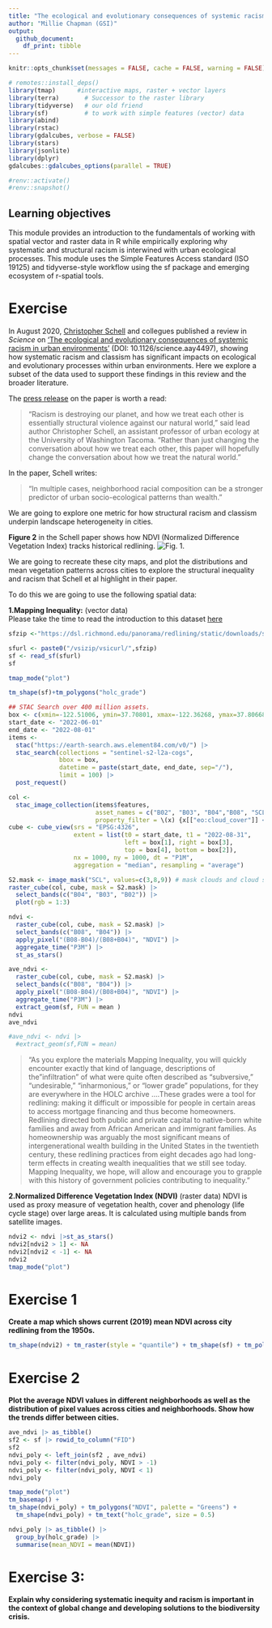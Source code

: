 ```yaml
---
title: "The ecological and evolutionary consequences of systemic racism"
author: "Millie Chapman (GSI)"
output: 
  github_document:
    df_print: tibble
---
```



```r
knitr::opts_chunk$set(messages = FALSE, cache = FALSE, warning = FALSE)

# remotes::install_deps()
library(tmap)      #interactive maps, raster + vector layers
library(terra)       # Successor to the raster library
library(tidyverse)   # our old friend
library(sf)          # to work with simple features (vector) data
library(abind)
library(rstac)
library(gdalcubes, verbose = FALSE)
library(stars)
library(jsonlite)
library(dplyr)
gdalcubes::gdalcubes_options(parallel = TRUE)
```

```r
#renv::activate()
#renv::snapshot()
```

## Learning objectives
This module provides an introduction to the fundamentals of working with spatial vector and raster data in R while empirically exploring why systematic and structural racism is interwined with urban ecological processes. This module uses the Simple Features Access standard (ISO 19125) and tidyverse-style workflow using the sf package and emerging ecosystem of r-spatial tools.

# Exercise 
In August 2020, [Christopher Schell](http://directory.tacoma.uw.edu/employee/cjschell) and collegues published a review in *Science* on ['The ecological and evolutionary consequences of systemic racism in urban environments'](https://science.sciencemag.org/content/early/2020/08/12/science.aay4497) (DOI: 10.1126/science.aay4497), showing how systematic racism and classism  has significant impacts on ecological and evolutionary processes within urban environments. Here we explore a subset of the data used to support these findings in this review and the broader literature.

The [press release](https://www.washington.edu/news/2020/08/13/systemic-racism-has-consequences-for-all-life-in-cities/) on the paper is worth a read:

> “Racism is destroying our planet, and how we treat each other is essentially structural violence against our natural world,” said lead author Christopher Schell, an assistant professor of urban ecology at the University of Washington Tacoma. “Rather than just changing the conversation about how we treat each other, this paper will hopefully change the conversation about how we treat the natural world.”

In the paper, Schell writes: 

 > "In multiple cases, neighborhood racial composition can be a stronger predictor of urban socio-ecological patterns than wealth."

We are going to explore one metric for how structural racism and classism underpin landscape heterogeneity in cities.

**Figure 2** in the Schell paper shows how NDVI (Normalized Difference Vegetation Index) tracks historical redlining.
![Fig. 1.](figures/fig2.png)

We are going to recreate these city maps, and plot the distributions and mean vegetation patterns across cities to explore the structural inequality and racism that Schell et al highlight in their paper.


To do this we are going to use the following spatial data:  

**1.Mapping Inequality:** (vector data)  
Please take the time to read the introduction to this dataset [here](https://dsl.richmond.edu/panorama/redlining/#loc=3/41.245/-105.469&text=intro)

```r
sfzip <-"https://dsl.richmond.edu/panorama/redlining/static/downloads/shapefiles/CASanFrancisco1937.zip"

sfurl <- paste0("/vsizip/vsicurl/",sfzip)
sf <- read_sf(sfurl)
sf
```

```r
tmap_mode("plot")
```


```r
tm_shape(sf)+tm_polygons("holc_grade")
```


```r
## STAC Search over 400 million assets.
box <- c(xmin=-122.51006, ymin=37.70801, xmax=-122.36268, ymax=37.80668) 
start_date <- "2022-06-01"
end_date <- "2022-08-01"
items <- 
  stac("https://earth-search.aws.element84.com/v0/") |>
  stac_search(collections = "sentinel-s2-l2a-cogs",
              bbox = box,
              datetime = paste(start_date, end_date, sep="/"),
              limit = 100) |>
  post_request() 
```

```r
col <-
  stac_image_collection(items$features,
                        asset_names = c("B02", "B03", "B04","B08", "SCL"),
                        property_filter = \(x) {x[["eo:cloud_cover"]] < 20})
cube <- cube_view(srs = "EPSG:4326",  
                  extent = list(t0 = start_date, t1 = "2022-08-31",
                                left = box[1], right = box[3],
                                top = box[4], bottom = box[2]),
                  nx = 1000, ny = 1000, dt = "P1M",
                  aggregation = "median", resampling = "average")
```

```r
S2.mask <- image_mask("SCL", values=c(3,8,9)) # mask clouds and cloud shadows
raster_cube(col, cube, mask = S2.mask) |>
  select_bands(c("B04", "B03", "B02")) |>
  plot(rgb = 1:3)
```

```r
ndvi <- 
  raster_cube(col, cube, mask = S2.mask) |>
  select_bands(c("B08", "B04")) |>
  apply_pixel("(B08-B04)/(B08+B04)", "NDVI") |>
  aggregate_time("P3M") |>
  st_as_stars()
```

```r
ave_ndvi <-
  raster_cube(col, cube, mask = S2.mask) |>
  select_bands(c("B08", "B04")) |>
  apply_pixel("(B08-B04)/(B08+B04)", "NDVI") |>
  aggregate_time("P3M") |>
  extract_geom(sf, FUN = mean )
ndvi
ave_ndvi
```

```r
#ave_ndvi <- ndvi |>
  #extract_geom(sf,FUN = mean)
```


> "As you explore the materials Mapping Inequality, you will quickly encounter exactly that kind of language, descriptions of the "infiltration" of what were quite often described as "subversive," "undesirable," "inharmonious," or "lower grade" populations, for they are everywhere in the HOLC archive ....These grades were a tool for redlining: making it difficult or impossible for people in certain areas to access mortgage financing and thus become homeowners. Redlining directed both public and private capital to native-born white families and away from African American and immigrant families. As homeownership was arguably the most significant means of intergenerational wealth building in the United States in the twentieth century, these redlining practices from eight decades ago had long-term effects in creating wealth inequalities that we still see today. Mapping Inequality, we hope, will allow and encourage you to grapple with this history of government policies contributing to inequality."

**2.Normalized Difference Vegetation Index (NDVI)** (raster data)
NDVI is used as proxy measure of vegetation health, cover and phenology (life cycle stage) over large areas. It is calculated using multiple bands from satellite images.

```r
ndvi2 <- ndvi |>st_as_stars()
ndvi2[ndvi2 > 1] <- NA
ndvi2[ndvi2 < -1] <- NA
ndvi2
tmap_mode("plot")
```


# Exercise 1
**Create a map which shows current (2019) mean NDVI across city redlining from the 1950s.**

```r
tm_shape(ndvi2) + tm_raster(style = "quantile") + tm_shape(sf) + tm_polygons("holc_grade", alpha = 0.5)
```

# Exercise 2
**Plot the average NDVI values in different neighborhoods as well as the distribution of pixel values across cities and neighborhoods. Show how the trends differ between cities.**

```r
ave_ndvi |> as_tibble()
sf2 <- sf |> rowid_to_column("FID")
sf2
ndvi_poly <- left_join(sf2 , ave_ndvi)
ndvi_poly <- filter(ndvi_poly, NDVI > -1)
ndvi_poly <- filter(ndvi_poly, NDVI < 1)
ndvi_poly
```

```r
tmap_mode("plot")
tm_basemap() + 
tm_shape(ndvi_poly) + tm_polygons("NDVI", palette = "Greens") + 
  tm_shape(ndvi_poly) + tm_text("holc_grade", size = 0.5)
```
```r
ndvi_poly |> as_tibble() |>
  group_by(holc_grade) |>
  summarise(mean_NDVI = mean(NDVI))
```



# Exercise 3: 
**Explain why considering systematic inequity and racism is important in the context of global change and developing solutions to the biodiversity crisis.**

